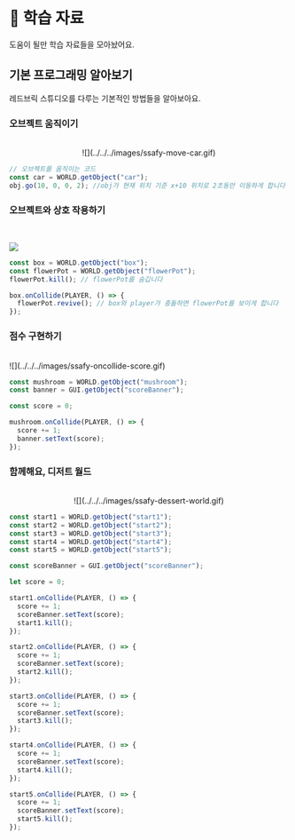 
# 📝 학습 자료

도움이 될만 학습 자료들을 모아놨어요.

## 기본 프로그래밍 알아보기

레드브릭 스튜디오를 다루는 기본적인 방법들을 알아보아요.

### 오브젝트 움직이기

<br />
<center>![](../../../images/ssafy-move-car.gif)</center>

```js showLineNumbers copy filename="car movement"
// 오브젝트를 움직이는 코드
const car = WORLD.getObject("car");
obj.go(10, 0, 0, 2); //obj가 현재 위치 기준 x+10 위치로 2초동안 이동하게 합니다
```

### 오브젝트와 상호 작용하기

<br />

![](../../../images/ssafy-oncollide-visible.gif)

```js showLineNumbers copy filename="revive"
const box = WORLD.getObject("box");
const flowerPot = WORLD.getObject("flowerPot");
flowerPot.kill(); // flowerPot를 숨깁니다

box.onCollide(PLAYER, () => {
  flowerPot.revive(); // box와 player가 충돌하면 flowerPot를 보이게 합니다
});
```

### 점수 구현하기

<br />
![](../../../images/ssafy-oncollide-score.gif)

```js showLineNumbers copy filename="score"
const mushroom = WORLD.getObject("mushroom");
const banner = GUI.getObject("scoreBanner");

const score = 0;

mushroom.onCollide(PLAYER, () => {
  score += 1;
  banner.setText(score);
});
```

### 함께해요, 디저트 월드

<br />
<center>![](../../../images/ssafy-dessert-world.gif)</center>

```js showLineNumbers copy filename="dessert-world"
const start1 = WORLD.getObject("start1");
const start2 = WORLD.getObject("start2");
const start3 = WORLD.getObject("start3");
const start4 = WORLD.getObject("start4");
const start5 = WORLD.getObject("start5");

const scoreBanner = GUI.getObject("scoreBanner");

let score = 0;

start1.onCollide(PLAYER, () => {
  score += 1;
  scoreBanner.setText(score);
  start1.kill();
});

start2.onCollide(PLAYER, () => {
  score += 1;
  scoreBanner.setText(score);
  start2.kill();
});

start3.onCollide(PLAYER, () => {
  score += 1;
  scoreBanner.setText(score);
  start3.kill();
});

start4.onCollide(PLAYER, () => {
  score += 1;
  scoreBanner.setText(score);
  start4.kill();
});

start5.onCollide(PLAYER, () => {
  score += 1;
  scoreBanner.setText(score);
  start5.kill();
});
```
